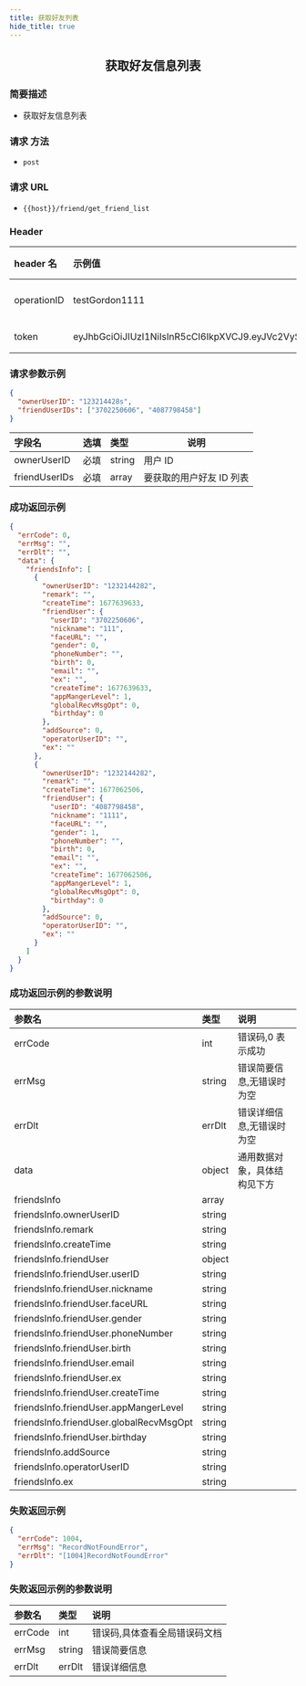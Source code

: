```yaml
---
title: 获取好友列表
hide_title: true
---
```


<center>

## 获取好友信息列表

</center>

### 简要描述

- 获取好友信息列表

### 请求 方法

- `post`

### 请求 URL

- `{{host}}/friend/get_friend_list`

### Header

| header 名   | 示例值                                                                                                                                                                                                      | 选填 | 类型   | 说明                         |
| :---------- | :---------------------------------------------------------------------------------------------------------------------------------------------------------------------------------------------------------- | :--- | ------ | ---------------------------- |
| operationID | testGordon1111                                                                                                                                                                                              | 必填 | string | operationID 用于全局链路追踪 |
| token       | eyJhbGciOiJIUzI1NiIsInR5cCI6IkpXVCJ9.eyJVc2VySUQiOiJvcGVuSU0xMjM0NTYiLCJQbGF0Zm9ybUlEIjoxLCJleHAiOjE2OTU4MjE4MDUsIm5iZiI6MTY4ODA0NTUwNSwiaWF0IjoxNjg4MDQ1ODA1fQ.cY4ecn4qNO59uOkjLiJXSVg57INKOeeXxsNA2ABVFeg | 必填 | string | 管理员或者用户 token         |

### 请求参数示例

```json
{
  "ownerUserID": "123214428s",
  "friendUserIDs": ["3702250606", "4087798458"]
}
```

| 字段名        | 选填 | 类型   | 说明                     |
| :------------ | :--- | :----- | ------------------------ |
| ownerUserID   | 必填 | string | 用户 ID                  |
| friendUserIDs | 必填 | array  | 要获取的用户好友 ID 列表 |

### 成功返回示例

```json
{
  "errCode": 0,
  "errMsg": "",
  "errDlt": "",
  "data": {
    "friendsInfo": [
      {
        "ownerUserID": "1232144282",
        "remark": "",
        "createTime": 1677639633,
        "friendUser": {
          "userID": "3702250606",
          "nickname": "111",
          "faceURL": "",
          "gender": 0,
          "phoneNumber": "",
          "birth": 0,
          "email": "",
          "ex": "",
          "createTime": 1677639633,
          "appMangerLevel": 1,
          "globalRecvMsgOpt": 0,
          "birthday": 0
        },
        "addSource": 0,
        "operatorUserID": "",
        "ex": ""
      },
      {
        "ownerUserID": "1232144282",
        "remark": "",
        "createTime": 1677062506,
        "friendUser": {
          "userID": "4087798458",
          "nickname": "1111",
          "faceURL": "",
          "gender": 1,
          "phoneNumber": "",
          "birth": 0,
          "email": "",
          "ex": "",
          "createTime": 1677062506,
          "appMangerLevel": 1,
          "globalRecvMsgOpt": 0,
          "birthday": 0
        },
        "addSource": 0,
        "operatorUserID": "",
        "ex": ""
      }
    ]
  }
}
```

### 成功返回示例的参数说明

| 参数名                                  | 类型   | 说明                         |
| :-------------------------------------- | :----- | :--------------------------- |
| errCode                                 | int    | 错误码,0 表示成功            |
| errMsg                                  | string | 错误简要信息,无错误时为空    |
| errDlt                                  | errDlt | 错误详细信息,无错误时为空    |
| data                                    | object | 通用数据对象，具体结构见下方 |
| friendsInfo                             | array  |                              |
| friendsInfo.ownerUserID                 | string |                              |
| friendsInfo.remark                      | string |                              |
| friendsInfo.createTime                  | string |                              |
| friendsInfo.friendUser                  | object |                              |
| friendsInfo.friendUser.userID           | string |                              |
| friendsInfo.friendUser.nickname         | string |                              |
| friendsInfo.friendUser.faceURL          | string |                              |
| friendsInfo.friendUser.gender           | string |                              |
| friendsInfo.friendUser.phoneNumber      | string |                              |
| friendsInfo.friendUser.birth            | string |                              |
| friendsInfo.friendUser.email            | string |                              |
| friendsInfo.friendUser.ex               | string |                              |
| friendsInfo.friendUser.createTime       | string |                              |
| friendsInfo.friendUser.appMangerLevel   | string |                              |
| friendsInfo.friendUser.globalRecvMsgOpt | string |                              |
| friendsInfo.friendUser.birthday         | string |                              |
| friendsInfo.addSource                   | string |                              |
| friendsInfo.operatorUserID              | string |                              |
| friendsInfo.ex                          | string |                              |

### 失败返回示例

```json
{
  "errCode": 1004,
  "errMsg": "RecordNotFoundError",
  "errDlt": "[1004]RecordNotFoundError"
}
```

### 失败返回示例的参数说明

| 参数名  | 类型   | 说明                          |
| :------ | :----- | :---------------------------- |
| errCode | int    | 错误码,具体查看全局错误码文档 |
| errMsg  | string | 错误简要信息                  |
| errDlt  | errDlt | 错误详细信息                  |

